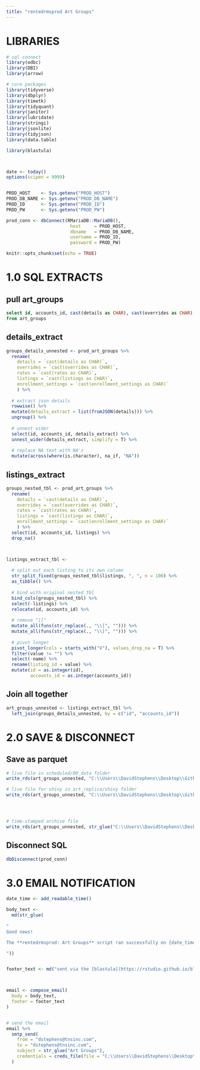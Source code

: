 ```yaml
---
title: "rentedrmsprod Art Groups"
---
```



# LIBRARIES
```r

# sql connect
library(odbc)
library(DBI)
library(arrow)

# core packages
library(tidyverse)
library(dbplyr)
library(timetk)
library(tidyquant)
library(janitor)
library(lubridate)
library(stringi)
library(jsonlite)
library(tidyjson)
library(data.table)

library(blastula)



date <- today()
options(scipen = 9999)


PROD_HOST    <- Sys.getenv("PROD_HOST")
PROD_DB_NAME <- Sys.getenv("PROD_DB_NAME")
PROD_ID      <- Sys.getenv("PROD_ID")
PROD_PW      <- Sys.getenv("PROD_PW")

prod_conn <- dbConnect(RMariaDB::MariaDB(),
                        host     = PROD_HOST,
                        dbname   = PROD_DB_NAME,
                        username = PROD_ID,
                        password = PROD_PW)

knitr::opts_chunk$set(echo = TRUE)
```




# 1.0 SQL EXTRACTS
## pull art_groups
```sql
select id, accounts_id, cast(details as CHAR), cast(overrides as CHAR), cast(rates as CHAR), cast(listings as CHAR), cast(enrollment_settings as CHAR)
from art_groups

```



## details_extract
```r

groups_details_unnested <- prod_art_groups %>%
  rename(
    details = `cast(details as CHAR)`,
    overrides = `cast(overrides as CHAR)`,
    rates = `cast(rates as CHAR)`,
    listings = `cast(listings as CHAR)`,
    enrollment_settings = `cast(enrollment_settings as CHAR)`
    ) %>% 
  
  # extract json details
  rowwise() %>%
  mutate(details_extract = list(fromJSON(details))) %>%
  ungroup() %>%
  
  # unnest wider
  select(id, accounts_id, details_extract) %>%
  unnest_wider(details_extract, simplify = T) %>%
  
  # replace NA text with NA's
  mutate(across(where(is.character), na_if, "NA"))

```



## listings_extract
```r
groups_nested_tbl <- prod_art_groups %>%
  rename(
    details = `cast(details as CHAR)`,
    overrides = `cast(overrides as CHAR)`,
    rates = `cast(rates as CHAR)`,
    listings = `cast(listings as CHAR)`,
    enrollment_settings = `cast(enrollment_settings as CHAR)`
    ) %>%
  select(id, accounts_id, listings) %>%
  drop_na()



listings_extract_tbl <- 
  
  # split out each listing to its own column
  str_split_fixed(groups_nested_tbl$listings, ", ", n = 100) %>% 
  as_tibble() %>%
  
  # bind with original nested_tbl
  bind_cols(groups_nested_tbl) %>%
  select(-listings) %>%
  relocate(id, accounts_id) %>%
  
  # remove "[]"
  mutate_all(funs(str_replace(., "\\[", ""))) %>%
  mutate_all(funs(str_replace(., "\\]", ""))) %>%
  
  # pivot longer
  pivot_longer(cols = starts_with("V"), values_drop_na = T) %>%
  filter(value != "") %>%
  select(-name) %>%
  rename(listing_id = value) %>%
  mutate(id = as.integer(id),
         accounts_id = as.integer(accounts_id))
```


## Join all together
```r

art_groups_unnested <- listings_extract_tbl %>%
  left_join(groups_details_unnested, by = c("id", "accounts_id"))

```






# 2.0 SAVE & DISCONNECT
## Save as parquet
```r
# live file in scheduled/00_data folder
write_rds(art_groups_unnested, "C:\\Users\\DavidStephens\\Desktop\\Github\\scheduled\\00_data\\art_groups_cleaned.rds")

# live file for shiny in art_replica/shiny folder
write_rds(art_groups_unnested, "C:\\Users\\DavidStephens\\Desktop\\Github\\artr_replica\\shiny\\art_groups_cleaned.rds")




# time-stamped archive file
write_rds(art_groups_unnested, str_glue("C:\\Users\\DavidStephens\\Desktop\\Github\\scheduled\\00_data\\archive\\{date}_art_groups_cleaned.rds"))
```


## Disconnect SQL
```r
dbDisconnect(prod_conn)
```






# 3.0 EMAIL NOTIFICATION
```r

date_time <- add_readable_time()

body_text <- 
  md(str_glue(
    
"
Good news!

The **rentedrmsprod: Art Groups** script ran successfully on {date_time}.

"))


footer_text <- md("sent via the [blastula](https://rstudio.github.io/blastula) R package")



email <- compose_email(
  body = body_text,
  footer = footer_text
)


# send the email
email %>%
  smtp_send(
    from = "dstephens@tnsinc.com",
    to = "dstephens@tnsinc.com", 
    subject = str_glue("Art Groups"),
    credentials = creds_file(file = "C:\\Users\\DavidStephens\\Desktop\\Github\\scheduled\\gmail_creds")
  )
```







